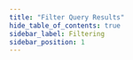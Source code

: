 ```yaml
---
title: "Filter Query Results"
hide_table_of_contents: true
sidebar_label: Filtering
sidebar_position: 1
---
```





<LanguageSwitcher supportedLanguages={supportedLanguages} />

<LanguageContent language="csharp">
   <FilteringCsharp />
</LanguageContent>

<LanguageContent language="java">
   <FilteringJava />
</LanguageContent>

<LanguageContent language="nodejs">
   <FilteringNodejs />
</LanguageContent>


<!---
### Client API
- [Query Overview](../../client-api/session/querying/how-to-query)

### Indexes
- [Indexing Basics](../../indexes/indexing-basics)

### Querying
- [Query an Index](../../indexes/querying/query-index)
- [Paging](../../indexes/querying/paging)
- [Sorting](../../indexes/querying/sorting)


-->